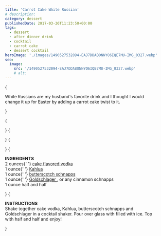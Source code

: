 ```yaml
---
title: 'Carrot Cake White Russian'
# description:
category: dessert
publishedDate: 2017-03-26T11:23:50+00:00
tags:
  - dessert
  - after dinner drink
  - cocktail
  - carrot cake
  - dessert cocktail
heroImage: './images/1490527532094-EAJ7DDABONNYO6IQE7MU-IMG_0327.webp'
seo:
  image:
    src: '/1490527532094-EAJ7DDABONNYO6IQE7MU-IMG_0327.webp'
    # alt:
---
```



{<p>White Russians are my husband's favorite drink and I thought I would change
it up for Easter by adding a carrot cake twist to it.</p>}

{<p><Picture
		src={ContentImage1}
		alt="Carrot Cake White Russian | Sarah Makes Stuff"
	/></p>}
{<p><Picture
		src={ContentImage2}
		alt="Carrot Cake White Russian | Sarah Makes Stuff"
	/></p>}
{<p><Picture
		src={ContentImage3}
		alt="Carrot Cake White Russian | Sarah Makes Stuff"
	/></p>}
{<p><strong>INGREIDENTS</strong>
<br />2 ounces{' '}
<a
		target="_blank"
		href="http://www.binnys.com/spirits/Three_Olives_Cake_Vodka_36878.html"
	>
cake flavored vodka
</a>
<br />1 ounce{' '}
<a
		target="_blank"
		href="http://www.binnys.com/spirits/Kahlua_Coffee_Liqueur_113511.html"
	>
Kahlua
</a>
<br />1 ounce{' '}
<a
		target="_blank"
		href="http://www.binnys.com/spirits/Dr_McGillicuddys_Butterscotch_Schnapps_Liqueur_79244.html"
	>
butterscotch schnapps
</a>
<br />1 ounce{' '}
<a
		target="_blank"
		href="http://www.binnys.com/spirits/Goldschlager_Cinnamon_Schnapps_112691.html"
	>
Goldschlager
</a>
, or any cinnamon schnapps
<br />1 ounce half and half</p>}
{<p><strong>INSTRUCTIONS</strong>
<br />
Shake together cake vodka, Kahlua, butterscotch schnapps and Goldschlager in a
cocktail shaker. Pour over glass with filled with ice. Top with half and half
and enjoy!</p>}
